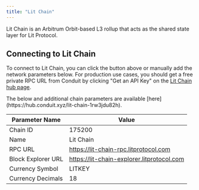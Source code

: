 ```yaml
---
title: "Lit Chain"
---
```



Lit Chain is an Arbitrum Orbit-based L3 rollup that acts as the shared state layer for Lit Protocol.  

## Connecting to Lit Chain

<AddLitChainButton />

To connect to Lit Chain, you can click the button above or manually add the network parameters below.  For production use cases, you should get a free private RPC URL from Conduit by clicking "Get an API Key" on the [Lit Chain hub page](https://hub.conduit.xyz/lit-chain-1rw3jdu82h).

<Note>
The below and additional chain parameters are available [here](https://hub.conduit.xyz/lit-chain-1rw3jdu82h).
</Note>

| Parameter Name     | Value                                              |
|--------------------|----------------------------------------------------|
| Chain ID           | 175200                                             |
| Name               | Lit Chain                                          |
| RPC URL            | https://lit-chain-rpc.litprotocol.com              |
| Block Explorer URL | https://lit-chain-explorer.litprotocol.com         |
| Currency Symbol    | LITKEY                                             |
| Currency Decimals  | 18                                                 |
